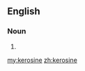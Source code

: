 ==English==

===Noun===
{{en-noun|s|-}}

# {{alternative spelling of|[[kerosene]]}}

[[my:kerosine]]
[[zh:kerosine]]